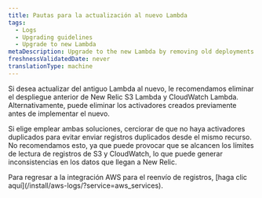 ```yaml
---
title: Pautas para la actualización al nuevo Lambda
tags:
  - Logs
  - Upgrading guidelines
  - Upgrade to new Lambda
metaDescription: Upgrade to the new Lambda by removing old deployments and avoiding duplicate triggers for consistent data flow to New Relic.
freshnessValidatedDate: never
translationType: machine
---
```


Si desea actualizar del antiguo Lambda al nuevo, le recomendamos eliminar el despliegue anterior de New Relic S3 Lambda y CloudWatch Lambda. Alternativamente, puede eliminar los activadores creados previamente antes de implementar el nuevo.

Si elige emplear ambas soluciones, cerciorar de que no haya activadores duplicados para evitar enviar registros duplicados desde el mismo recurso. No recomendamos esto, ya que puede provocar que se alcancen los límites de lectura de registros de S3 y CloudWatch, lo que puede generar inconsistencias en los datos que llegan a New Relic.

<Callout variant="tip">
  Para regresar a la integración AWS para el reenvío de registros, [haga clic aquí](/install/aws-logs/?service=aws_services).
</Callout>